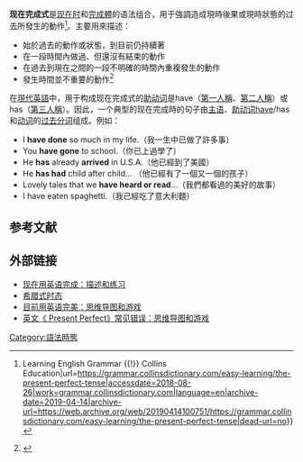 {{NoteTA|T=zh:现在完成式;zh-hk:現在完成式}}
'''现在完成式'''是[[现在时|现在时]]和[[完成體|完成體]]的语法组合，用于強調造成現時後果或現時狀態的过去所發生的動作<ref>{{Cite web|title=The present perfect tense {{!}} Learning English Grammar {{!}} Collins Education|url=https://grammar.collinsdictionary.com/easy-learning/the-present-perfect-tense|accessdate=2018-08-26|work=grammar.collinsdictionary.com|language=en|archive-date=2019-04-14|archive-url=https://web.archive.org/web/20190414100751/https://grammar.collinsdictionary.com/easy-learning/the-present-perfect-tense|dead-url=no}}</ref>。主要用來描述：
* 始於過去的動作或狀態，到目前仍持續著
* 在一段時間內做過、但還沒有結束的動作
* 在過去到現在之間的一段不明確的時間內重複發生的動作
* 發生時間並不重要的動作<ref>{{Cite web|title=現在完成式|url=https://www.ef.com.tw/english-guide/english-grammar/present-perfect/|access-date=2021-07-06|archive-date=2021-02-07|archive-url=https://web.archive.org/web/20210207123154/https://www.ef.com.tw/english-guide/english-grammar/present-perfect/|dead-url=no}}</ref>

在[[現代英語|現代英語]]中，用于构成现在完成式的[[助動詞|助动词]]是have（[[第一人稱|第一人稱]]、[[第二人称|第二人稱]]）或has（[[第三人稱|第三人稱]]）。因此，一个典型的现在完成時的句子由[[主语|主语]]、[[助動詞|助动词]]have/has和[[动词|动词]]的[[过去分词|过去分词]]组成。例如：

* I '''have done''' so much in my life.（我一生中已做了許多事）
* You '''have gone''' to school.（你已上過學了）
* He '''has''' already '''arrived''' in U.S.A.（他已經到了美國）
* He '''has had''' child after child... （他已經有了一個又一個的孩子）
* Lovely tales that we '''have heard or read'''...（我們都看過的美好的故事）
* I have eaten spaghetti.（我已經吃了意大利麵）

==参考文献==
{{reflist}}

== 外部链接 ==

* [http://www.englishtenseswithcartoons.com/verb/PresentPerfect.htm 现在用英语完成：描述和练习] {{Wayback|url=http://www.englishtenseswithcartoons.com/verb/PresentPerfect.htm |date=20171011101759 }}
* [http://www.bcbsr.com/greek/gtense.html 希腊式时态] {{Wayback|url=http://www.bcbsr.com/greek/gtense.html |date=20100917204558 }}
* [http://www.engames.eu/present-perfect-tense-grammar-explanation 目前用英语完美：思维导图和游戏] {{Wayback|url=http://www.engames.eu/present-perfect-tense-grammar-explanation |date=20201229201125 }}
* [http://www.engames.eu/common-mistakes-present-perfect/ 英文《 Present Perfect》常见错误：思维导图和游戏] {{Wayback|url=http://www.engames.eu/common-mistakes-present-perfect/ |date=20210119044605 }}

[[Category:語法時態|Category:語法時態]]